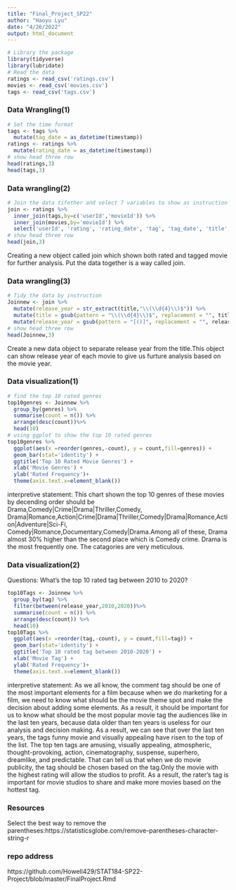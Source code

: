```yaml
---
title: "Final_Project_SP22"
author: "Haoyu Lyu"
date: "4/26/2022"
output: html_document
---
```


```r
# Library the package
library(tidyverse)
library(lubridate)
# Read the data
ratings <- read_csv('ratings.csv')
movies <- read_csv('movies.csv')
tags <- read_csv('tags.csv')
```


### Data Wrangling(1)

```r
# Set the time format
tags <- tags %>%
  mutate(tag_date = as_datetime(timestamp))
ratings <- ratings %>%
  mutate(rating_date = as_datetime(timestamp))
# show head three row
head(ratings,3)
head(tags,3)
```

### Data wrangling(2)

```r
# Join the data tifether and select 7 variables to show as instruction
join <- ratings %>%
  inner_join(tags,by=c('userId','movieId')) %>%
  inner_join(movies,by='movieId') %>%
  select('userId', 'rating', 'rating_date', 'tag', 'tag_date', 'title', 'genres')
# show head three row
head(join,3)
```
Creating a new object called join which shown both rated and tagged movie for further analysis. Put the data together is a way called join.


### Data wrangling(3)

```r
# Tidy the data by instruction
Joinnew <- join %>%
  mutate(release_year = str_extract(title,"\\(\\d{4}\\)$")) %>%
  mutate(title = gsub(pattern = "\\(\\d{4}\\)$", replacement = "", title)) %>%
  mutate(release_year = gsub(pattern = "[()]", replacement = "", release_year))
# show head three row
head(Joinnew,3)
```
Create a new data object to separate release year from the title.This object can show release year of each movie to give us furture analysis based on the movie year.






### Data visualization(1)
```r
# find the top 10 rated genres
top10genres <- Joinnew %>%
  group_by(genres) %>%
  summarise(count = n()) %>%
  arrange(desc(count))%>%
  head(10)
# using ggplot to show the top 10 rated genres
top10genres %>%
  ggplot(aes(x =reorder(genres,-count), y = count,fill=genres)) +
  geom_bar(stat='identity') +
  ggtitle('Top 10 Rated Movie Genres') +
  xlab('Movie Genres') +
  ylab('Rated Frequency')+
  theme(axis.text.x=element_blank())

```
interpretive statement:
This chart shown the top 10 genres of these movies by decending order should be Drama,Comedy|Crime|Drama|Thriller,Comedy, Drama|Romance,Action|Crime|Drama|Thriller,Comedy|Drama|Romance,Action|Adventure|Sci-Fi, Comedy|Romance,Documentary,Comedy|Drama.Among all of these, Drama almost 30% higher than the second place which is Comedy crime. Drama is the most frequently one. The catagories are very meticulous.



### Data visualization(2)
Questions: What's the top 10 rated tag between 2010 to 2020?
```r
top10Tags <- Joinnew %>%
  group_by(tag) %>%
  filter(between(release_year,2010,2020))%>%
  summarise(count = n()) %>%
  arrange(desc(count)) %>%
  head(10)
top10Tags %>%
  ggplot(aes(x =reorder(tag,-count), y = count,fill=tag)) +
  geom_bar(stat='identity') +
  ggtitle('Top 10 rated tag between 2010-2020') +
  xlab('Movie Tag') +
  ylab('Rated Frequency')+
  theme(axis.text.x=element_blank())
```
interpretive statement:
As we all know, the comment tag should be one of the most important elements for a film because when we do marketing for a film, we need to know what should be the movie theme spot and make the decision about adding some elements. As a result, it should be important for us to know what should be the most popular movie tag the audiences like in the last ten years, because data older than ten years is useless for our analysis and decision making. As a result, we can see that over the last ten years, the tags funny movie and visually appealing have risen to the top of the list. The top ten tags are amusing, visually appealing, atmospheric, thought-provoking, action, cinematography, suspense, superhero, dreamlike, and predictable. That can tell us that when we do movie publicity, the tag should be chosen based on the tag.Only the movie with the highest rating will allow the studios to profit. As a result, the rater's tag is important for movie studios to share and make more movies based on the hottest tag.

### Resources

Select the best way to remove the parentheses:https://statisticsglobe.com/remove-parentheses-character-string-r

### repo address

https://github.com/Howell429/STAT184-SP22-Project/blob/master/FinalProject.Rmd





